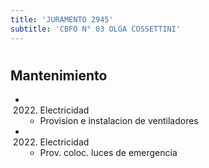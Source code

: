 ```yaml
---
title: 'JURAMENTO 2945'
subtitle: 'CBFO N° 03 OLGA COSSETTINI'
---
```


#


## Mantenimiento

*  (2022) Electricidad 
    + Provision e instalacion de ventiladores

*  (2022) Electricidad 
    + Prov. coloc. luces de emergencia



